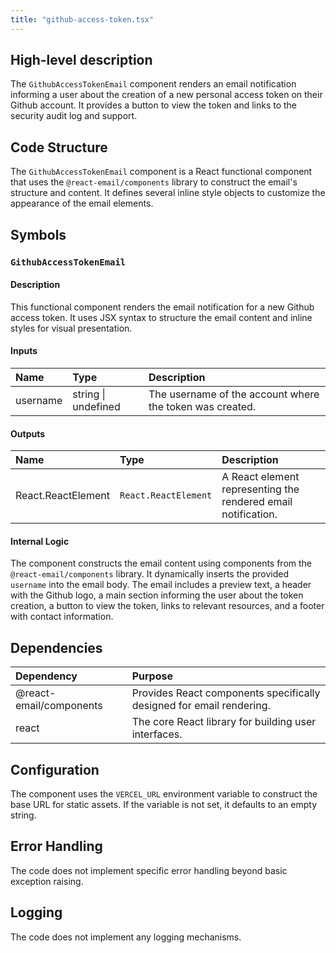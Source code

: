 ```yaml
---
title: "github-access-token.tsx"
---
```


## High-level description
The `GithubAccessTokenEmail` component renders an email notification informing a user about the creation of a new personal access token on their Github account. It provides a button to view the token and links to the security audit log and support.

## Code Structure
The `GithubAccessTokenEmail` component is a React functional component that uses the `@react-email/components` library to construct the email's structure and content. It defines several inline style objects to customize the appearance of the email elements.

## Symbols

### `GithubAccessTokenEmail`
#### Description
This functional component renders the email notification for a new Github access token. It uses JSX syntax to structure the email content and inline styles for visual presentation.

#### Inputs
| Name | Type | Description |
|:-----|:-----|:------------|
| username | string \| undefined | The username of the account where the token was created. |

#### Outputs
| Name | Type | Description |
|:-----|:-----|:------------|
| React.ReactElement | `React.ReactElement` | A React element representing the rendered email notification. |

#### Internal Logic
The component constructs the email content using components from the `@react-email/components` library. It dynamically inserts the provided `username` into the email body. The email includes a preview text, a header with the Github logo, a main section informing the user about the token creation, a button to view the token, links to relevant resources, and a footer with contact information.

## Dependencies
| Dependency | Purpose |
|:-----------|:--------|
| @react-email/components | Provides React components specifically designed for email rendering. |
| react | The core React library for building user interfaces. |

## Configuration
The component uses the `VERCEL_URL` environment variable to construct the base URL for static assets. If the variable is not set, it defaults to an empty string.

## Error Handling
The code does not implement specific error handling beyond basic exception raising.

## Logging
The code does not implement any logging mechanisms.
